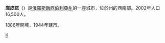 {{unreferenced|time=2018-07-11T20:56:56+00:00}}
'''庫皮諾'''（{{lang-ru|Купино}}）是[[俄羅斯|俄羅斯]][[新西伯利亞州|新西伯利亞州]]的一座城市，位於州的西南部。2002年人口16,500人。

1886年開埠，1944年建市。
{{Cities and towns in Novosibirsk Oblast}}
{{coord|54|22|N|77|18|E|region:RU_type:city(16500)|display=title}}
[[Category:新西伯利亞州城市|К]]